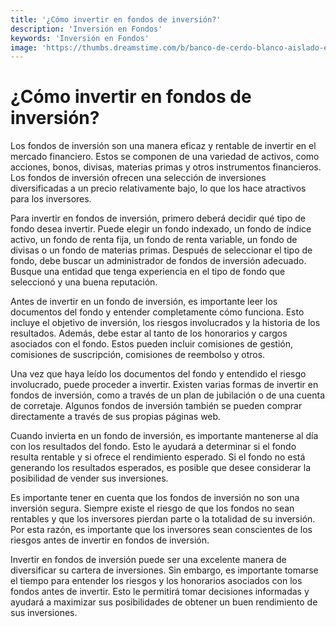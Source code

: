 ```yaml
---
title: '¿Cómo invertir en fondos de inversión?'
description: 'Inversión en Fondos'
keywords: 'Inversión en Fondos'
image: 'https://thumbs.dreamstime.com/b/banco-de-cerdo-blanco-aislado-en-fondo-rojo-con-espacio-copia-para-mensajes-texto-inversi%C3%B3n-fondos-ahorro-dinero-concepto-b-banca-206908106.jpg'
---
```




# ¿Cómo invertir en fondos de inversión?

Los fondos de inversión son una manera eficaz y rentable de invertir en el mercado financiero. Estos se componen de una variedad de activos, como acciones, bonos, divisas, materias primas y otros instrumentos financieros. Los fondos de inversión ofrecen una selección de inversiones diversificadas a un precio relativamente bajo, lo que los hace atractivos para los inversores.

Para invertir en fondos de inversión, primero deberá decidir qué tipo de fondo desea invertir. Puede elegir un fondo indexado, un fondo de índice activo, un fondo de renta fija, un fondo de renta variable, un fondo de divisas o un fondo de materias primas. Después de seleccionar el tipo de fondo, debe buscar un administrador de fondos de inversión adecuado. Busque una entidad que tenga experiencia en el tipo de fondo que seleccionó y una buena reputación.

<ImageAdd source="https://cdn.shopify.com/s/files/1/0229/0839/files/en-que-invertir-dinero.jpg?v=1651773349"/>

Antes de invertir en un fondo de inversión, es importante leer los documentos del fondo y entender completamente cómo funciona. Esto incluye el objetivo de inversión, los riesgos involucrados y la historia de los resultados. Además, debe estar al tanto de los honorarios y cargos asociados con el fondo. Estos pueden incluir comisiones de gestión, comisiones de suscripción, comisiones de reembolso y otros.

Una vez que haya leído los documentos del fondo y entendido el riesgo involucrado, puede proceder a invertir. Existen varias formas de invertir en fondos de inversión, como a través de un plan de jubilación o de una cuenta de corretaje. Algunos fondos de inversión también se pueden comprar directamente a través de sus propias páginas web.

<ImageAdd source="https://cdn.shopify.com/s/files/1/0229/0839/files/en-que-invertir-dinero.jpg?v=1651773349"/>

Cuando invierta en un fondo de inversión, es importante mantenerse al día con los resultados del fondo. Esto le ayudará a determinar si el fondo resulta rentable y si ofrece el rendimiento esperado. Si el fondo no está generando los resultados esperados, es posible que desee considerar la posibilidad de vender sus inversiones.

Es importante tener en cuenta que los fondos de inversión no son una inversión segura. Siempre existe el riesgo de que los fondos no sean rentables y que los inversores pierdan parte o la totalidad de su inversión. Por esta razón, es importante que los inversores sean conscientes de los riesgos antes de invertir en fondos de inversión.

<ImageAdd source="https://thumbs.dreamstime.com/b/concepto-de-tecnolog%C3%ADa-financiaci%C3%B3n-empresarial-e-inversi%C3%B3n-fondos-en-mercados-valores-y-activos-digitales-empresario-195770117.jpg"/>

Invertir en fondos de inversión puede ser una excelente manera de diversificar su cartera de inversiones. Sin embargo, es importante tomarse el tiempo para entender los riesgos y los honorarios asociados con los fondos antes de invertir. Esto le permitirá tomar decisiones informadas y ayudará a maximizar sus posibilidades de obtener un buen rendimiento de sus inversiones.